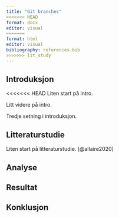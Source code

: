 ```yaml
---
title: "Git branches"
<<<<<<< HEAD
format: docx
editor: visual
=======
format: html
editor: visual
bibliography: references.bib
>>>>>>> lit_study
---
```


## Introduksjon

<<<<<<< HEAD
Liten start på intro.

Litt videre på intro.

Tredje setning i introduksjon.

## Litteraturstudie

Liten start på litteraturstudie.
[@allaire2020]

## Analyse

## Resultat

## Konklusjon
